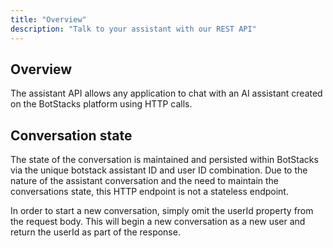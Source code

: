```yaml
---
title: "Overview"
description: "Talk to your assistant with our REST API"
---
```


## Overview

The assistant API allows any application to chat with an AI assistant created on the BotStacks platform using HTTP calls.

## Conversation state

The state of the conversation is maintained and persisted within BotStacks via the unique botstack assistant ID and user ID combination.
Due to the nature of the assistant conversation and the need to maintain the conversations state, this HTTP endpoint is not a stateless endpoint.

In order to start a new conversation, simply omit the userId property from the request body. This will begin a new conversation as a new user and return the userId as part of the response.
